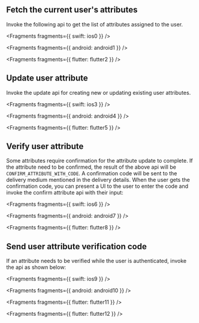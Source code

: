 ## Fetch the current user's attributes

Invoke the following api to get the list of attributes assigned to the user.


<Fragments fragments={{ swift: ios0 }} />


<Fragments fragments={{ android: android1 }} />


<Fragments fragments={{ flutter: flutter2 }} />

## Update user attribute

Invoke the update api for creating new or updating existing user attributes.


<Fragments fragments={{ swift: ios3 }} />


<Fragments fragments={{ android: android4 }} />


<Fragments fragments={{ flutter: flutter5 }} />

## Verify user attribute

Some attributes require confirmation for the attribute update to complete. If the attribute need to be confirmed, the result of the above api will be `CONFIRM_ATTRIBUTE_WITH_CODE`. A confirmation code will be sent to the delivery medium mentioned in the delivery details. When the user gets the confirmation code, you can present a UI to the user to enter the code and invoke the confirm attribute api with their input:


<Fragments fragments={{ swift: ios6 }} />


<Fragments fragments={{ android: android7 }} />


<Fragments fragments={{ flutter: flutter8 }} />

## Send user attribute verification code

If an attribute needs to be verified while the user is authenticated, invoke the api as shown below:


<Fragments fragments={{ swift: ios9 }} />


<Fragments fragments={{ android: android10 }} />


<Fragments fragments={{ flutter: flutter11 }} />


<Fragments fragments={{ flutter: flutter12 }} />
